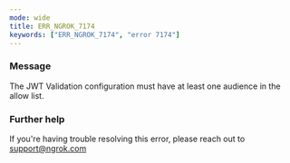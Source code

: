 ```yaml
---
mode: wide
title: ERR_NGROK_7174
keywords: ["ERR_NGROK_7174", "error 7174"]
---
```


### Message

The JWT Validation configuration must have at least one audience in the allow list.

### Further help

If you're having trouble resolving this error, please reach out to [support@ngrok.com](mailto:support@ngrok.com?subject=Help%20with%20ERR_NGROK_7174)
